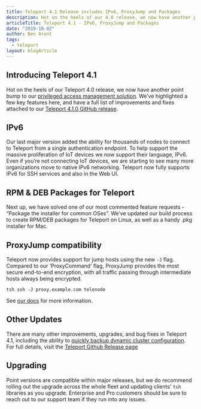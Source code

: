 ```yaml
---
title: Teleport 4.1 Release includes IPv6, ProxyJump and Packages
description: Hot on the heels of our 4.0 release, we now have another point bump to Teleport. Teleport now speaks IPv6, ProxyJump, Debian & RPM packages and much more.
articleTitle: Teleport 4.1 - IPv6, ProxyJump and Packages
date: "2019-10-02"
author: Ben Arent
tags:
  - teleport
layout: blogArticle
---
```



## Introducing Teleport 4.1

Hot on the heels of our Teleport 4.0 release, we now have another point bump to our [privileged access management solution](https://goteleport.com/).
We’ve highlighted a few key features here, and have a full list of improvements and fixes attached to our [Teleport 4.1.0 GitHub
release](https://github.com/gravitational/teleport/releases/tag/v4.1.0).

## IPv6

Our last major version added the ability for thousands of nodes to connect to Teleport from a single authentication endpoint. To help
support the massive proliferation of IoT devices we now support their language, IPv6. Even if you’re not connecting IoT devices, we are
starting to see many more organizations move to native IPv6 networking. Teleport now fully supports IPv6 for SSH services and also in the
Web UI.

<BlogImage src="./assets/teleport-4-1-IPv6.png" />

## RPM & DEB Packages for Teleport

Next up, we have solved one of our most commented feature requests - “Package the installer for common OSes”. We’ve updated our build
process to create RPM/DEB packages for Teleport on Linux, as well as a handy .pkg installer for Mac.

<BlogImage src="./assets/teleport-package1.png" />

## ProxyJump compatibility

Teleport now provides support for jump hosts using the new `-J` flag. Compared to our ‘ProxyCommand’ flag, ProxyJump provides the most
secure end-to-end encryption, with all traffic passing through intermediate hosts always being encrypted.

`tsh ssh -J proxy.example.com telenode`

See [our docs](/teleport/docs/user-manual/#ssh-jumphost) for more information.

## Other Updates

There are many other improvements, upgrades, and bug fixes in Teleport 4.1, including the ability to [quickly backup dynamic cluster
configuration](https://goteleport.com/docs/admin-guide/#backing-up-dynamic-configuration). For full details, visit the [Teleport Github Release
page](https://github.com/gravitational/teleport/releases/tag/v4.1.0)

<EmailSubscribeViolet />

## Upgrading

Point versions are compatible within major releases, but we do recommend rolling out the upgrade across the whole fleet and updating
clients' `tsh` libraries as you upgrade. Enterprise and Pro customers should be sure to reach out to our support team if they run into any
issues.
